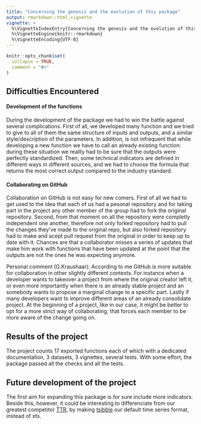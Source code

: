 ```yaml
---
title: "Concerning the genesis and the evolution of this package"
output: rmarkdown::html_vignette
vignette: >
  %\VignetteIndexEntry{Concerning the genesis and the evolution of this package}
  %\VignetteEngine{knitr::rmarkdown}
  %\VignetteEncoding{UTF-8}
---
```


```r
knitr::opts_chunk$set(
  collapse = TRUE,
  comment = "#>"
)
```

## Difficulties Encountered

#### Development of the functions
During the development of the package we had to win the battle against several complications. First of all, we developed many function and we tried to give to all of them the same structure of inputs and outputs, and a similar style/description of the parameters. In addition, is not infrequent that while developing a new function we have to call an already existing function: during these situation we reallly had to be sure that the outputs were perfectly standardized. Then, some technical indicators are defined in different ways in different sources, and we had to choose the formula that returns the most correct output compared to the industry standard.

#### Collaborating on GitHub

Collaboration on GitHub is not easy for new comers. First of all we had to get used to the idea that each of us had a pesonal repository and for taking part in the project any other member of the group had to fork the original repository. Second, from that moment on all the repository were completly independent one another, therefore not only forked repository had to pull the changes they've made to the original repo, but also forked repository had to make and acept pull request from the original in order to keep up to date with it. Chances are that a collaborator misses a series of updates that make him work with functions that have been updated at the point that the outputs are not the ones he was expecting anymore.

Personal comment (G.Kraushaar): According to me GitHub is more suitable for collaboration in other slightly different contexts. For instance when a developer wants to takeover a project from where the original creator left it, or even more importantly when there is an already stable project and an somebody wants to propose a marginal change to a specific part. Lastly if many developers want to improve different areas of an already consolidate project. At the beginning of a project, like in our case, it might be better to opt for a more strict way of collaborating, that forces each member to be more aware of the change going on.  


## Results of the project

The project counts 17 exported functions each of which with a dedicated documentation, 3 datasets, 3 vignettes, several tests. With some effort, the package passed all the checks and all the tests.


## Future development of the project

The first aim for expanding this package is for sure include more indicators. Beside this, however, it could be interesting to differenciate from our greatest competitor [TTR](https://cran.r-project.org/web/packages/TTR/index.html), by making [tsibble](https://tsibble.tidyverts.org) our default time series format, instead of xts.